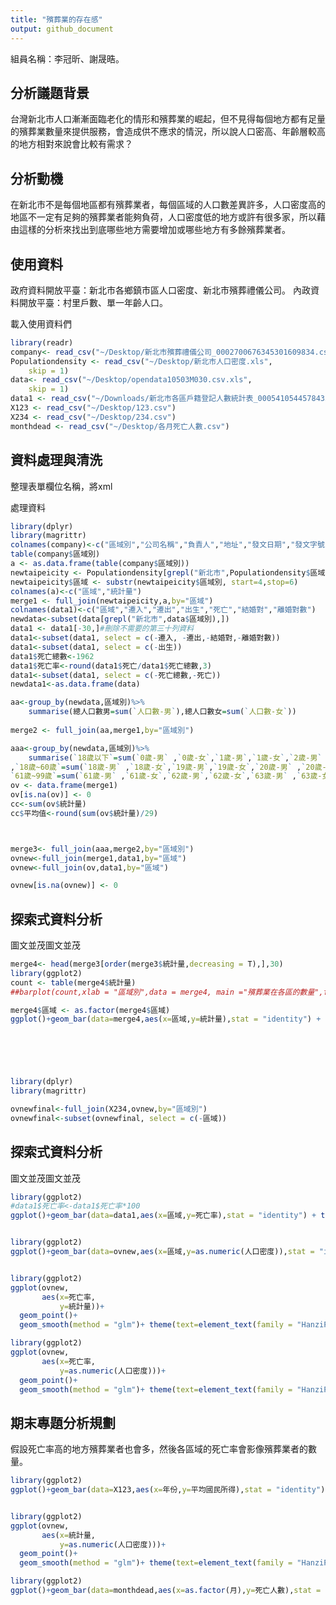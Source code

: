 ```yaml
---
title: "殯葬業的存在感"
output: github_document
---
```

組員名稱：李冠昕、謝晟晧。

## 分析議題背景
台灣新北市人口漸漸面臨老化的情形和殯葬業的崛起，但不見得每個地方都有足量的殯葬業數量來提供服務，會造成供不應求的情況，所以說人口密高、年齡層較高的地方相對來說會比較有需求？

## 分析動機
在新北市不是每個地區都有殯葬業者，每個區域的人口數差異許多，人口密度高的地區不一定有足夠的殯葬業者能夠負荷，人口密度低的地方或許有很多家，所以藉由這樣的分析來找出到底哪些地方需要增加或哪些地方有多餘殯葬業者。

## 使用資料
政府資料開放平臺：新北市各鄉鎮市區人口密度、新北市殯葬禮儀公司。
內政資料開放平臺：村里戶數、單一年齡人口。

載入使用資料們
```r
library(readr)
company<- read_csv("~/Desktop/新北市殯葬禮儀公司_0002700676345301609834.csv")
Populationdensity <- read_csv("~/Desktop/新北市人口密度.xls", 
    skip = 1)
data<- read_csv("~/Desktop/opendata10503M030.csv.xls", 
    skip = 1)
data1 <- read_csv("~/Downloads/新北市各區戶籍登記人數統計表_0005410544578435862195.csv")
X123 <- read_csv("~/Desktop/123.csv")
X234 <- read_csv("~/Desktop/234.csv")
monthdead <- read_csv("~/Desktop/各月死亡人數.csv")
```

## 資料處理與清洗
整理表單欄位名稱，將xml

處理資料
```r
library(dplyr)
library(magrittr)
colnames(company)<-c("區域別","公司名稱","負責人","地址","發文日期","發文字號","聯絡電話")
table(company$區域別)
a <- as.data.frame(table(company$區域別))
newtaipeicity <- Populationdensity[grepl("新北市",Populationdensity$區域別),]
newtaipeicity$區域 <- substr(newtaipeicity$區域別, start=4,stop=6)
colnames(a)<-c("區域","統計量")
merge1 <- full_join(newtaipeicity,a,by="區域")
colnames(data1)<-c("區域","遷入","遷出","出生","死亡","結婚對","離婚對數")
newdata<-subset(data[grepl("新北市",data$區域別),])
data1 <- data1[-30,]#刪除不需要的第三十列資料
data1<-subset(data1, select = c(-遷入, -遷出,-結婚對,-離婚對數))
data1<-subset(data1, select = c(-出生))
data1$死亡總數<-1962
data1$死亡率<-round(data1$死亡/data1$死亡總數,3)
data1<-subset(data1, select = c(-死亡總數,-死亡))
newdata1<-as.data.frame(data)

aa<-group_by(newdata,區域別)%>%
    summarise(總人口數男=sum(`人口數-男`),總人口數女=sum(`人口數-女`))
     
merge2 <- full_join(aa,merge1,by="區域別")

aaa<-group_by(newdata,區域別)%>%
    summarise(`18歲以下`=sum(`0歲-男` ,`0歲-女`,`1歲-男`,`1歲-女`,`2歲-男` ,`2歲-女`,`3歲-男` ,`3歲-女`,`4歲-男` ,`4歲-女`,`5歲-男` ,`5歲-女`,`6歲-男` ,`6歲-女`,`7歲-男` ,`7歲-女`,`8歲-男` ,`8歲-女`,`9歲-男` ,`9歲-女`,`10歲-男` ,`10歲-女`,`11歲-男` ,`11歲-女`,`12歲-男` ,`12歲-女`,`13歲-男` ,`13歲-女`,`14歲-男` ,`14歲-女`,`15歲-男` ,`15歲-女`,`16歲-男` ,`16歲-女`,`17歲-男` ,`17歲-女`)
,`18歲~60歲`=sum(`18歲-男` ,`18歲-女`,`19歲-男`,`19歲-女`,`20歲-男` ,`20歲-女`,`21歲-男` ,`21歲-女`,`22歲-男` ,`22歲-女`,`23歲-男` ,`23歲-女`,`24歲-男` ,`24歲-女`,`25歲-男` ,`25歲-女`,`26歲-男` ,`26歲-女`,`27歲-男` ,`27歲-女`,`28歲-男` ,`28歲-女`,`29歲-男` ,`29歲-女`,`30歲-男` ,`30歲-女`,`31歲-男` ,`31歲-女`,`32歲-男` ,`32歲-女`,`33歲-男` ,`33歲-女`,`34歲-男` ,`34歲-女`,`35歲-男` ,`35歲-女`,`36歲-男` ,`36歲-女`,`37歲-男` ,`37歲-女`,`38歲-男` ,`38歲-女`,`39歲-男` ,`39歲-女`,`40歲-男` ,`40歲-女`,`41歲-男` ,`41歲-女`,`42歲-男` ,`42歲-女`,`43歲-男` ,`43歲-女`,`44歲-男` ,`44歲-女`,`45歲-男` ,`45歲-女`,`46歲-男` ,`46歲-女`,`47歲-男` ,`47歲-女`,`48歲-男` ,`48歲-女`,`49歲-男` ,`49歲-女`,`50歲-男` ,`50歲-女`,`51歲-男` ,`51歲-女`,`52歲-男` ,`52歲-女`,`53歲-男` ,`53歲-女`,`54歲-男` ,`54歲-女`,`55歲-男` ,`55歲-女`,`56歲-男` ,`56歲-女`,`57歲-男` ,`57歲-女`,`58歲-男` ,`58歲-女`,`59歲-男` ,`59歲-女`,`60歲-男` ,`60歲-女`),
`61歲~99歲`=sum(`61歲-男` ,`61歲-女`,`62歲-男`,`62歲-女`,`63歲-男` ,`63歲-女`,`64歲-男` ,`64歲-女`,`65歲-男` ,`65歲-女`,`66歲-男` ,`66歲-女`,`67歲-男` ,`67歲-女`,`68歲-男` ,`68歲-女`,`69歲-男` ,`69歲-女`,`70歲-男` ,`70歲-女`,`71歲-男` ,`71歲-女`,`72歲-男` ,`72歲-女`,`73歲-男` ,`73歲-女`,`74歲-男` ,`74歲-女`,`75歲-男` ,`75歲-女`,`76歲-男` ,`76歲-女`,`77歲-男` ,`77歲-女`,`78歲-男` ,`78歲-女`,`79歲-男` ,`79歲-女`,`80歲-男` ,`80歲-女`,`81歲-男` ,`81歲-女`,`82歲-男` ,`82歲-女`,`83歲-男` ,`83歲-女`,`84歲-男` ,`84歲-女`,`85歲-男` ,`85歲-女`,`86歲-男` ,`86歲-女`,`87歲-男` ,`87歲-女`,`88歲-男` ,`88歲-女`,`89歲-男` ,`89歲-女`,`90歲-男` ,`90歲-女`,`91歲-男` ,`91歲-女`,`92歲-男` ,`92歲-女`,`93歲-男` ,`93歲-女`,`94歲-男` ,`94歲-女`,`95歲-男` ,`95歲-女`,`96歲-男` ,`96歲-女`,`97歲-男` ,`97歲-女`,`98歲-男` ,`98歲-女`,`99歲-男` ,`99歲-女`))
ov <- data.frame(merge1)
ov[is.na(ov)] <- 0
cc<-sum(ov$統計量)
cc$平均值<-round(sum(ov$統計量)/29)



merge3<- full_join(aaa,merge2,by="區域別")
ovnew<-full_join(merge1,data1,by="區域")
ovnew<-full_join(ov,data1,by="區域")

ovnew[is.na(ovnew)] <- 0
```

## 探索式資料分析
圖文並茂圖文並茂
```r
merge4<- head(merge3[order(merge3$統計量,decreasing = T),],30)
library(ggplot2)
count <- table(merge4$統計量)
##barplot(count,xlab = "區域別",data = merge4, main ="殯葬業在各區的數量",family = "HanziPen TC Regular") 

merge4$區域 <- as.factor(merge4$區域)
ggplot()+geom_bar(data=merge4,aes(x=區域,y=統計量),stat = "identity") + theme(text=element_text(family = "HanziPen TC Regular"))




    
```
```r
library(dplyr)
library(magrittr)

ovnewfinal<-full_join(X234,ovnew,by="區域別")
ovnewfinal<-subset(ovnewfinal, select = c(-區域))

```

## 探索式資料分析
圖文並茂圖文並茂
```r

library(ggplot2)
#data1$死亡率<-data1$死亡率*100
ggplot()+geom_bar(data=data1,aes(x=區域,y=死亡率),stat = "identity") + theme(text=element_text(family = "HanziPen TC Regular"))



```
```r

library(ggplot2)
ggplot()+geom_bar(data=ovnew,aes(x=區域,y=as.numeric(人口密度)),stat = "identity") + theme(text=element_text(family = "HanziPen TC Regular"))



```
```r

library(ggplot2)
ggplot(ovnew,
       aes(x=死亡率,
           y=統計量))+
  geom_point()+
  geom_smooth(method = "glm")+ theme(text=element_text(family = "HanziPen TC Regular"))


```


```r


library(ggplot2)
ggplot(ovnew,
       aes(x=死亡率,
           y=as.numeric(人口密度)))+
  geom_point()+
  geom_smooth(method = "glm")+ theme(text=element_text(family = "HanziPen TC Regular"))


```
## 期末專題分析規劃
假設死亡率高的地方殯葬業者也會多，然後各區域的死亡率會影像殯葬業者的數量。

```r


library(ggplot2)
ggplot()+geom_bar(data=X123,aes(x=年份,y=平均國民所得),stat = "identity") + theme(text=element_text(family = "HanziPen TC Regular"))



```


```r


library(ggplot2)
ggplot(ovnew,
       aes(x=統計量,
           y=as.numeric(人口密度)))+
  geom_point()+
  geom_smooth(method = "glm")+ theme(text=element_text(family = "HanziPen TC Regular"))


```

```r


library(ggplot2)
ggplot()+geom_bar(data=monthdead,aes(x=as.factor(月),y=死亡人數),stat = "identity") + theme(text=element_text(family = "HanziPen TC Regular"))



```